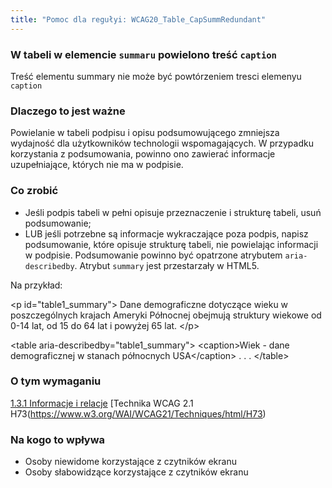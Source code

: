 ```yaml
---
title: "Pomoc dla regułyi: WCAG20_Table_CapSummRedundant"
---
```


<div className="toolHelp">
<Row>
<Column colLg={16} colMd={8} colSm={4} className="toolHead">

### W tabeli w elemencie `summaru` powielono treść `caption`


<div id="locLevel"></div>

Treść elementu summary nie może być powtórzeniem tresci elemenyu `caption` 

</Column>
</Row>
<Row>
<Column colLg={11} colMd={5} colSm={4} className="toolMain">

### Dlaczego to jest ważne

Powielanie w tabeli podpisu i opisu podsumowującego zmniejsza wydajność dla użytkowników technologii wspomagających. W przypadku korzystania z podsumowania, powinno ono zawierać informacje uzupełniające, których nie ma w podpisie.

<div id="locSnippet"></div>

### Co zrobić

  * Jeśli podpis tabeli w pełni opisuje przeznaczenie i strukturę tabeli, usuń podsumowanie;
  * LUB jeśli potrzebne są informacje wykraczające poza podpis, napisz podsumowanie, które opisuje strukturę tabeli, nie powielając informacji w podpisie. Podsumowanie powinno być opatrzone atrybutem  `aria-describedby`.  Atrybut `summary` jest przestarzały w HTML5.  

  Na przykład:

<CodeSnippet type="multi" light={true}>&lt;p id="table1_summary"&gt;
    Dane demograficzne dotyczące wieku w poszczególnych krajach Ameryki Północnej obejmują struktury wiekowe od 0-14 lat, od 15 do 64 lat i powyżej 65 lat.
&lt;/p&gt;
    
&lt;table aria-describedby="table1_summary"&gt;
    &lt;caption&gt;Wiek - dane demograficznej w stanach północnych USA&lt;/caption&gt;
      . . .
&lt;/table&gt;</CodeSnippet>

</Column>
<Column colLg={5} colMd={3} colSm={4} className="toolLeft">

### O tym wymaganiu

[1.3.1 Informacje i relacje](https://www.ibm.com/able/guidelines/ci162/info_and_relationships.html)
[Technika WCAG 2.1 H73(https://www.w3.org/WAI/WCAG21/Techniques/html/H73)

### Na kogo to wpływa

* Osoby niewidome korzystające z czytników ekranu
* Osoby słabowidzące korzystające z czytników ekranu

</Column>
</Row>
</div>

